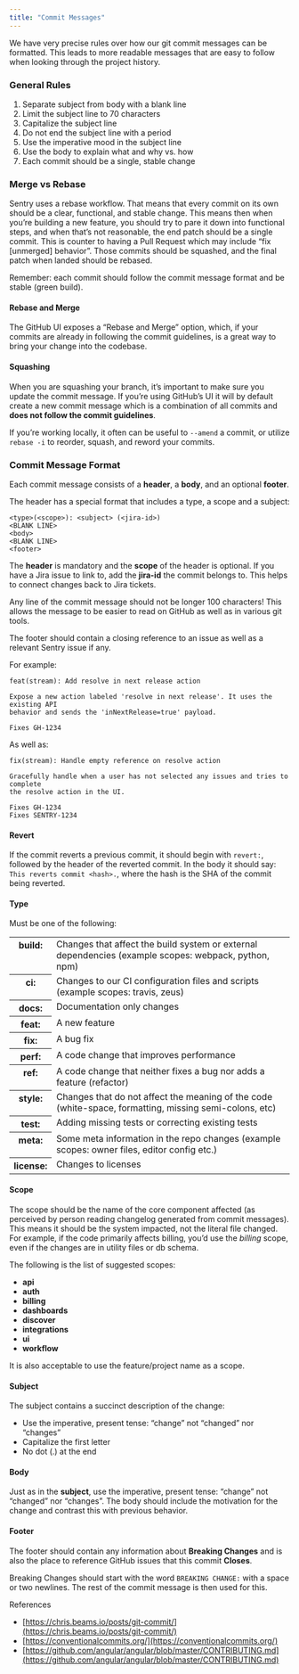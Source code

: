 ```yaml
---
title: "Commit Messages"
---
```


We have very precise rules over how our git commit messages can be formatted. This leads to more readable messages that are easy to follow when looking through the project history.

### General Rules

1.  Separate subject from body with a blank line
2.  Limit the subject line to 70 characters
3.  Capitalize the subject line
4.  Do not end the subject line with a period
5.  Use the imperative mood in the subject line
6.  Use the body to explain what and why vs. how
7.  Each commit should be a single, stable change

### Merge vs Rebase

Sentry uses a rebase workflow. That means that every commit on its own should be a clear, functional, and stable change. This means then when you’re building a new feature, you should try to pare it down into functional steps, and when that’s not reasonable, the end patch should be a single commit. This is counter to having a Pull Request which may include “fix [unmerged] behavior”. Those commits should be squashed, and the final patch when landed should be rebased.

Remember: each commit should follow the commit message format and be stable (green build).

#### Rebase and Merge

The GitHub UI exposes a “Rebase and Merge” option, which, if your commits are already in following the commit guidelines, is a great way to bring your change into the codebase.

#### Squashing

When you are squashing your branch, it’s important to make sure you update the commit message. If you’re using GitHub’s UI it will by default create a new commit message which is a combination of all commits and **does not follow the commit guidelines**.

If you’re working locally, it often can be useful to `--amend` a commit, or utilize `rebase -i` to reorder, squash, and reword your commits.

### Commit Message Format

Each commit message consists of a **header**, a **body**, and an optional **footer**.

The header has a special format that includes a type, a scope and a subject:

```
<type>(<scope>): <subject> (<jira-id>)
<BLANK LINE>
<body>
<BLANK LINE>
<footer>
```

The **header** is mandatory and the **scope** of the header is optional. If you have a Jira issue to link to, add the **jira-id** the commit belongs to. This helps to connect changes back to Jira tickets.

Any line of the commit message should not be longer 100 characters! This allows the message to be easier to read on GitHub as well as in various git tools.

The footer should contain a closing reference to an issue as well as a relevant Sentry issue if any.

For example:

```
feat(stream): Add resolve in next release action

Expose a new action labeled 'resolve in next release'. It uses the existing API
behavior and sends the 'inNextRelease=true' payload.

Fixes GH-1234
```

As well as:

```
fix(stream): Handle empty reference on resolve action

Gracefully handle when a user has not selected any issues and tries to complete
the resolve action in the UI.

Fixes GH-1234
Fixes SENTRY-1234
```

#### Revert

If the commit reverts a previous commit, it should begin with `revert:`, followed by the header of the reverted commit. In the body it should say: `This reverts commit <hash>.`, where the hash is the SHA of the commit being reverted.

#### Type

Must be one of the following:

<table className="table">
  <tbody valign="top">
    <tr>
      <th>build:</th>
      <td>
        Changes that affect the build system or external dependencies (example
        scopes: webpack, python, npm)
      </td>
    </tr>
    <tr>
      <th>ci:</th>
      <td>
        Changes to our CI configuration files and scripts (example scopes:
        travis, zeus)
      </td>
    </tr>
    <tr>
      <th>docs:</th>
      <td>Documentation only changes</td>
    </tr>
    <tr>
      <th>feat:</th>
      <td>A new feature</td>
    </tr>
    <tr>
      <th>fix:</th>
      <td>A bug fix</td>
    </tr>
    <tr>
      <th>perf:</th>
      <td>A code change that improves performance</td>
    </tr>
    <tr>
      <th>ref:</th>
      <td>
        A code change that neither fixes a bug nor adds a feature (refactor)
      </td>
    </tr>
    <tr>
      <th>style:</th>
      <td>
        Changes that do not affect the meaning of the code (white-space,
        formatting, missing semi-colons, etc)
      </td>
    </tr>
    <tr>
      <th>test:</th>
      <td>Adding missing tests or correcting existing tests</td>
    </tr>
    <tr>
      <th>meta:</th>
      <td>
        Some meta information in the repo changes (example scopes: owner files,
        editor config etc.)
      </td>
    </tr>
    <tr>
      <th>license:</th>
      <td>Changes to licenses</td>
    </tr>
  </tbody>
</table>

#### Scope

The scope should be the name of the core component affected (as perceived by person reading changelog generated from commit messages). This means it should be the system impacted, not the literal file changed. For example, if the code primarily affects billing, you’d use the _billing_ scope, even if the changes are in utility files or db schema.

The following is the list of suggested scopes:

- **api**
- **auth**
- **billing**
- **dashboards**
- **discover**
- **integrations**
- **ui**
- **workflow**

It is also acceptable to use the feature/project name as a scope.

#### Subject

The subject contains a succinct description of the change:

- Use the imperative, present tense: “change” not “changed” nor “changes”
- Capitalize the first letter
- No dot (.) at the end

#### Body

Just as in the **subject**, use the imperative, present tense: “change” not “changed” nor “changes”. The body should include the motivation for the change and contrast this with previous behavior.

#### Footer

The footer should contain any information about **Breaking Changes** and is also the place to reference GitHub issues that this commit **Closes**.

Breaking Changes should start with the word `BREAKING CHANGE:` with a space or two newlines. The rest of the commit message is then used for this.

References

- [https://chris.beams.io/posts/git-commit/](https://chris.beams.io/posts/git-commit/)
- [https://conventionalcommits.org/](https://conventionalcommits.org/)
- [https://github.com/angular/angular/blob/master/CONTRIBUTING.md](https://github.com/angular/angular/blob/master/CONTRIBUTING.md)
